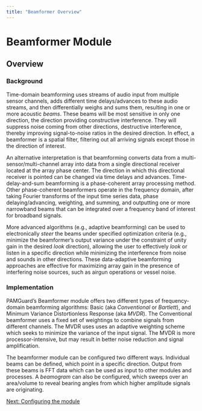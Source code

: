 ```yaml
---
title: "Beamformer Overview"
---
```

Beamformer Module
=================

Overview
--------

### Background

Time-domain beamforming uses streams of audio input from multiple sensor channels, adds different time delays/advances to these audio streams, and then differentially weighs and sums them, resulting in one or more acoustic _beams_. These beams will be most sensitive in only one direction, the direction providing constructive interference. They will suppress noise coming from other directions, destructive interference, thereby improving signal-to-noise ratios in the desired direction. In effect, a beamformer is a spatial filter, filtering out all arriving signals except those in the direction of interest.

An alternative interpretation is that beamforming converts data from a multi-sensor/multi-channel array into data from a single directional receiver located at the array phase center. The direction in which this directional receiver is pointed can be changed via time delays and advances. Time-delay-and-sum beamforming is a phase-coherent array processing method. Other phase-coherent beamformers operate in the frequency domain, after taking Fourier transforms of the input time series data, phase delaying/advancing, weighting, and summing, and outputting one or more narrowband beams that can be integrated over a frequency band of interest for broadband signals.

More advanced algorithms (e.g., adaptive beamforming) can be used to electronically _steer_ the beams under specified optimization criteria (e.g., minimize the beamformer's output variance under the constraint of unity gain in the desired _look_ direction), allowing the user to effectively _look_ or listen in a specific direction while minimizing the interference from noise and sounds in other directions. These data-adaptive beamforming approaches are effective for maximizing array gain in the presence of interfering noise sources, such as airgun operations or vessel noise.

  

### Implementation

PAMGuard's Beamformer module offers two different types of frequency-domain beamforming algorithms: Basic (aka _Conventional_ or _Bartlett_), and Minimum Variance Distortionless Response (aka _MVDR_). The Conventional beamformer uses a fixed set of weightings to combine signals from different channels. The MVDR uses uses an adaptive weighting scheme which seeks to minimize the variance of the input signal. The MVDR is more processor-intensive, but may result in better noise reduction and signal amplification.

The beamformer module can be configured two different ways. Individual beams can be defined, which point in a specific direction. Output from these beams is FFT data which can be used as input to other modules and processes. A _beamogram_ can also be configured, which sweeps over an area/volume to reveal bearing angles from which higher amplitude signals are originating.

  
  

[Next: Configuring the module](Beamformer_Settings.html)
